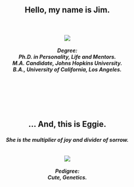 <center>
<h2> 
<br><br/>
<p style="text-align: center;">
Hello, my name is Jim.
</p>
<h5>
<p style="text-align: center;">
<br>
<br>
![](attach/jimface.png)
<br>
<br>
Degree:
<br>
Ph.D. in Personality, Life and Mentors.
<br>
M.A. Candidate, Johns Hopkins University.
<br>
B.A., University of California, Los Angeles.
</span>
</p>


<h2> 
<br><br><br>
<p style="text-align: center;">
... And, this is Eggie.
</p>
<h5>
<p style="text-align: center;">
She is the multiplier of joy and divider of sorrow.
<br>
<br>
<br>
![](attach/eggie.png)
<br>
<br>
Pedigree:
<br>
Cute, Genetics.
</span>
</p>
</center>
<br><br><br><br><br><br><br><br><br>